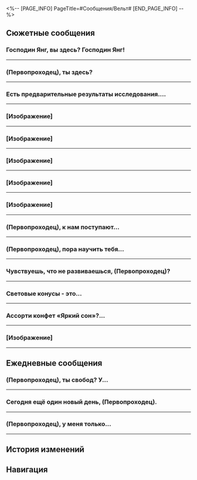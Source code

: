 <%-- [PAGE_INFO]
PageTitle=#Сообщения/Вельт#
[END_PAGE_INFO] --%>
{{Сообщение Инфобокс
|id          = 1004
|Изображение = Персонаж Вельт Иконка.png
|Тип         = Персонаж
|Отправитель = Вельт
|ПодписьСоо  = Всем на экспрессе! Всегда будьте на связи!
|Фракция     = Звёздный экспресс
}}

==Сюжетные сообщения==
===Господин Янг, вы здесь? Господин Янг!===
{{Сообщения
|условие_получения = 
|текст =
:'''(Первопроходец):''' Господин Янг, вы здесь? Господин Янг!
:'''Вельт:''' Я всё время был здесь. Что случилось, (Первопроходец)?
:{Выбор} Экспресс приветствует новых членов команды?
::'''(Первопроходец):''' Экспресс принимает новеньких?
::'''Вельт:''' А? Конечно.
:{Выбор} Одна моя подруга хочет присоединиться...
::'''(Первопроходец):''' Одна моя подруга хочет присоединиться к команде экспресса, что скажете?
::'''Вельт:''' А? Друзья - это хорошо, я приветствую новых членов.
:'''Вельт:''' Но могу я задать вопрос?
:'''Вельт:''' Можешь описать свою подругу, (Первопроходец)?
:{Выбор} Она умная...
::'''(Первопроходец):''' Она умный и талантливый механик.
::'''Вельт:''' Кажется, у неё будет много общего с Химеко, неплохо.
:{Выбор} Она свободолюбивая...
::'''(Первопроходец):''' Она рок-звезда со свободолюбивым характером.
::'''Вельт:''' Отличное хобби, я бы и сам таким занялся.
:{Выбор} Не могу сказать...
::'''(Первопроходец):''' Она... Я не могу точно описать.
::'''Вельт:''' Неважно. Я доверяю твоему мнению.
:'''Вельт:''' Я с радостью приветствую твою подругу.
:'''Вельт:''' Не я здесь принимаю решения, но я замолвлю словечко перед Химеко.
:'''Вельт:''' Не думаю, что она будет против, так что не переживай.
:{Выбор} Спасибо, господин Вельт.
::'''(Первопроходец):''' Спасибо, господин Вельт.
:{Выбор} Ура! Спасибо, господин Вельт!
::'''(Первопроходец):''' Ура! Спасибо, господин Вельт!
:'''Вельт:''' Не за что.
}}
----

===(Первопроходец), ты здесь?===
{{Сообщения
|условие_получения = 
|текст =
:'''Вельт:''' (Первопроходец), ты здесь?
:'''Вельт:''' У меня есть вопрос.<br />Ты, Март или Дань Хэн не видели ничего необычного в горах к северу от Белобога?
:{Выбор} Мы видели Двигатель созидания.
::'''(Первопроходец):''' Там был робот, называющийся Двигателем созидания.
::'''Вельт:''' Возможно, это то, что мы ищем. Было бы хорошо, если бы я мог его увидеть лично.<br />Может быть, его можно активировать повторно.
::'''Вельт:''' А ещё я бы хотел прокатиться на нём...
::'''Вельт:''' Прости, мысли вслух.
:{Выбор} Мы видели устройство для ловли Стелларона.
::'''(Первопроходец):''' Там было устройство для ловли Стелларона.
::'''Вельт:''' Стелларон действительно способен испускать необычные электромагнитные волны. Может быть, это именно то, что мы ищем.
:{Выбор} Мы видели Май 7.
::'''(Первопроходец):''' Мы видели кучу Май 7.
::'''Вельт:''' Май 7?
::'''Вельт:''' А. Дань Хэн упоминал об этом. Легион Антиматерии попал в Вечную мерзлоту, да?<br />Это и правда необычно, но мы ищем другое.
:'''Вельт:''' После того как метель на Ярило-VI ослабла, мы с Химеко обнаружили неопознанный сигнал, но не смогли расшифровать его содержание.
:'''Вельт:''' Учитывая тот факт, что эта планета только что пережила кризис Стелларона и всё ещё нестабильна, было бы тревожно, если бы этот сигнал привлёк злоумышленников.<br />Проверь его, когда выдастся возможность.
:{Выбор} Без проблем.
::'''(Первопроходец):''' Без проблем. Я проверю.
::'''Вельт:''' Спасибо. Мы с Химеко наградим тебя после возвращения.
:{Выбор} Награда?
::'''(Первопроходец):''' Это слишком далеко. Вот если бы господин Вельт и Химеко предложили достойную награду...
::'''Вельт:''' Ха-ха-ха, не волнуйся.<br />Мы с Химеко наградим тебя после возвращения.
:'''Вельт:''' Я отправил тебе приблизительные координаты сигнала. Спасибо за помощь.
;{Принятая миссия: Когда бизнес стучится в двери}
}}
----

===Есть предварительные результаты исследования....===
{{Сообщения
|условие_получения = 
|текст =
:'''Вельт:''' Есть предварительные результаты исследования. Объекты, порождённые этим искривлением пространства, известны как чашелисты.
:'''Вельт:''' Такие объекты могут содержать фактические данные, имеющие практическую ценность. Будьте очень осторожны, когда соприкасаетесь с ними, так как природа пространственных искажений - это необъяснимый хаос, и трудно судить, есть ли в нём скрытые опасные элементы.
}}
----

===[Изображение]===
{{Сообщения
|условие_получения = 
|текст =
:'''(Первопроходец):''' [Изображение]
:{Выбор} Господин Янг, он не выглядит как обычный чашелист.
:'''(Первопроходец):''' Господин Янг, он не выглядит как обычный чашелист.
:'''Вельт:''' Чашелист порождает разных существ, которые стоят немало.
}}
----

===[Изображение]===
{{Сообщения
|условие_получения = 
|текст =
:'''(Первопроходец):''' [Изображение]
:{Выбор} А это что?
:'''(Первопроходец):''' А это что?
:'''Вельт:''' Этот чашелист хорош тем, что вырабатывает вещества, стабилизирующие Световые конусы.
:'''Вельт:''' Покажи мне то, что показалось тебе загадочным. Мне это очень интересно...
}}
----

===[Изображение]===
{{Сообщения
|условие_получения = 
|текст =
:'''(Первопроходец):''' [[Файл:Message Вельт 2.png|256px]]
:{Выбор} Нашли ещё один вид чашелиста.
:'''(Первопроходец):''' Господин Вельт, это тоже чашелист?
:'''Вельт:''' Да. Я уже говорил, что информация о реальности, хранящаяся в разных чашелистах, может отличаться.
:'''Вельт:''' Не забудь тщательно подготовиться, прежде чем вступать с чашелистом в физический контакт. Не стоит причинять себе боль из-за жадности.
}}
----

===[Изображение]===
{{Сообщения
|условие_получения = 
|текст =
:'''(Первопроходец):''' [[Файл:Message Welt Stagnant Shadow.png|256px]]
:{Выбор} Что это, господин Вельт?
:'''(Первопроходец):''' Что это, господин Вельт?
:'''Вельт:''' Застойные тени - это сущности, которые подверглись влиянию энергии Фрагментума и ограничены статичным пространством-временем.
:'''Вельт:''' Как только вмешаются внешние силы, пространство-время внутри Теней снова начнёт течь, а это означает, что заключённое существо или монстр могут возобновить свою активность.
:'''Вельт:''' Я бы никому не рекомендовал вступать в контакт с Тенями, если только вы действительно не заинтересованы в определённых бесценных реликвиях, захваченных ими. Просто будь осторожнее, (Первопроходец).
}}
----

===[Изображение]===
{{Сообщения
|условие_получения = 
|текст =
:'''(Первопроходец):''' [[Файл:Message Вельт 3.png|256px]]
:{Выбор} Что это, господин Вельт?
:'''(Первопроходец):''' Что это, господин Вельт?
:'''Вельт:''' Это похоже на трещину в пространстве, разорванную Фрагментумом, разрушающим реальность. Научное название этого явления - «Пещера коррозии».
:'''Вельт:''' Никто точно не знает, с каким пространством соединены Пещеры. Однако исследования показывают, что внутри них часто разбросаны ценные данные.
:'''Вельт:''' Как и в случае с чашелистами, производные Фрагментума всегда несут в себе неопознанные риски. Пожалуйста, проявляй особую осторожность, если хочешь продолжить исследование.
}}
----

===(Первопроходец), к нам поступают...===
{{Сообщения
|условие_получения = 
|текст =
:'''Вельт:''' (Первопроходец), к нам поступают просьбы о помощи.
:'''Вельт:''' Поможешь?
:{Выбор} Просьбы о помощи?
:'''(Первопроходец):''' Просьбы о помощи?
:'''Вельт:''' Безымянные всегда готовы помочь.
:'''Вельт:''' [Смех]
:'''Вельт:''' Творим добрые дела, но не во имя славы.
:{Выбор} [Смущение]
:'''(Первопроходец):''' [Смущение]
}}
----

===(Первопроходец), пора научить тебя...===
{{Сообщения
|условие_получения = 
|текст =
:'''Вельт:''' (Первопроходец), пора научить тебя эффективнее использовать силу Пути.
}}
----

===Чувствуешь, что не развиваешься, (Первопроходец)?===
{{Сообщения
|условие_получения = 
|текст =
:'''Вельт:''' Чувствуешь, что не развиваешься, (Первопроходец)?
:'''Вельт:''' Я не претендую на роль эксперта в этой области, но у меня есть некоторый опыт, которым я могу поделиться.
:'''Вельт:''' Попробуй. Думаю, у тебя получится.
}}
----

===Световые конусы - это...===
{{Сообщения
|условие_получения = 
|текст =
:'''Вельт:''' Световые конусы - это секции времени, в котором заключена огромная сила.
:'''Вельт:''' Думаю, пришло время научить тебя пользоваться Световыми конусами.
}}
----

===Ассорти конфет «Яркий сон»?...===
{{Сообщения
|условие_получения = 
|текст =
:'''Вельт:''' Ассорти конфет «Яркий сон»? Интересное название. Это в Торговом районе продаётся?
:{Выбор} Это для вас, господин Янг.
:'''(Первопроходец):''' Это для вас, господин Янг. Спасибо за всё.
:'''Вельт:''' Я тоже очень благодарен всем. Наши совместные приключения приносят мне несравнимое удовольствие.
:'''Вельт:''' Надеюсь, наша первопроходческая экспедиция никогда не закончится.
:{Выбор} Попробуйте обязательно.
:'''(Первопроходец):''' Говорят, эти леденцы как-то по-особому устроены. Попробуйте.
:'''Вельт:''' Хорошо, я попробую.
:'''Вельт:''' Интересный вкус. Леденцы с меморией?
:'''Вельт:''' Если бы эту технологию можно было применить при создании анимации, это было бы...
}}
----

===[Изображение]===
{{Сообщения
|условие_получения = 
|текст =
:'''(Первопроходец):''' [[Файл:Message Вельт 1.png|256px]]
:{Выбор} Что это, господин Вельт?
:'''(Первопроходец):''' Что это, господин Вельт?
:'''Вельт:''' Это чашелист, особый объект, порождённый искажением пространства.
:'''Вельт:''' В чашелисте есть некоторые данные о реальности, которые могут пригодиться, но, пожалуйста, будьте осторожнее при контакте с ним. Существование чашелистов до сих пор остаётся для нас загадкой, и опасность, таящаяся внутри, невообразима.
:'''Вельт:''' В предстоящем путешествии вы можете столкнуться с другими чашелистами, подобными этому, и информация о реальности, хранящаяся в разных чашелистах, может отличаться.
}}
----

==Ежедневные сообщения==
===(Первопроходец), ты свобод{{MC|ж=на|м=ен}}? У...===
{{Сообщения
|условие_получения = 
|текст=
:'''Вельт:''' (Первопроходец), ты свобод{{MC|ж=на|м=ен}}? У меня есть одна просьба.
:{Выбор} Говорите, господин Янг.
:'''(Первопроходец):''' Говорите, господин Янг.
:'''Вельт:''' Знаешь, как менять аватар профиля?
:{Выбор} Я тоже не знаю...
::'''(Первопроходец):''' Я тоже не знаю...
::'''Вельт:''' Если (Первопроходец) не знает, то я сомневаюсь, что кто-то знает.
:{Выбор} Попробуйте спросить техподдержку.
::'''(Первопроходец):''' Попробуйте спросить техподдержку.
::'''Вельт:''' Ах, функцию техподдержки у меня тоже не получается найти.
:'''Вельт:''' [[Файл:Стикер ГПП 07 Пом-Пом 02.png|80px|&lbrack;Плач&rbrack;]]
:{Выбор} На что вы хотите поменять свой аватар?
::'''(Первопроходец):''' На что вы хотите поменять свой аватар, господин Янг?
:{Выбор} А это важно?
::'''(Первопроходец):''' А так важно менять?
::'''Вельт:''' Конечно! И особенно для меня.
:'''Вельт:''' [[Файл:Message Welt Animation.png|256px]]
:'''Вельт:''' Это самая ранняя версия анимации.
:'''Вельт:''' Хотя календарь здесь отличается от моего родного города, я подсчитал, что скоро приближается годовщина премьеры Арахато.
:'''Вельт:''' Я так долго готовил свой новый аватар к годовщине, но и подумать не мог, что...
:'''Вельт:''' Стоит выпустить какое-нибудь ПО для внутренней связи на экспрессе.
:{Выбор} Стоит выпустить какое-нибудь ПО для внутренней связи на экспрессе.
:'''(Первопроходец):''' Стоит выпустить какое-нибудь ПО для внутренней связи на экспрессе.
}}
----

===Сегодня ещё один новый день, (Первопроходец).===
{{Сообщения
|условие_получения = 
|текст=
:'''Вельт:''' Сегодня ещё один новый день, (Первопроходец).
:'''Вельт:''' Когда мы ступаем на экспресс и следуем по стопам Безымянных, мы привыкаем к неординарным вещам.
:'''Вельт:''' Даже не осознавая этого, ты выйдешь за свои пределы.
:'''Вельт:''' (Первопроходец), ты уже сталкивал{{MC|ж=ась|м=ся}} с чем-нибудь подобным?
:{Выбор} Вдруг сообщений много стало.
::'''(Первопроходец):''' Действительно, я внезапно {{MC|ж=начала|м=начал}} получать огромное количество сообщений.
::'''Вельт:''' Сообщения представляют собой связь между людьми.
::'''Вельт:''' Если ты получаешь сообщения каждый день, это означает, что связь между тобой и другими людьми за время твоего путешествия стала более глубокой.
::'''Вельт:''' Но связи тоже нужно поддерживать. Не забывай разумно распоряжаться своим временем.
:{Выбор} Вдруг поручений много стало.
::'''(Первопроходец):''' Действительно, я внезапно {{MC|ж=начала|м=начал}} получать огромное количество новых поручений.
::'''Вельт:''' Нельзя считать себя достойным Безымянных, если не можешь выполнять несколько поручений одновременно.
::'''Вельт:''' Эффективно планируй свой маршрут, чтобы тебе не приходилось бегать по кругу. В противном случае ты просто выполняешь ненужную работу.
::'''Вельт:''' Ты даже не заметишь, как быстро привыкнешь к этому.
;(Все нижеуказанные выборы ведут к следующим вариантам)
:{Выбор} Похоже, вы опытный ветеран.
::'''(Первопроходец):''' Похоже, вы опытный ветеран, господин Янг!
::'''Вельт:''' Опыт Безымянных добывается потом и кровью.
::'''Вельт:''' [[Файл:Стикер ГПП 07 Пом-Пом 05.png|80px|&lbrack;ОК&rbrack;]]
:{Выбор} Такова цена следования по Пути Освоения.
::'''(Первопроходец):''' Если это цена следования по Пути Освоения, то я {{MC|ж=готова|м=готов}} её заплатить!
::'''Вельт:''' Достигнуть такого просветления в столь юном возрасте.
::'''Вельт:''' [[Файл:Стикер ГПП 07 Пом-Пом 06.png|80px|&lbrack;Одобрение&rbrack;]]
}}
----

===(Первопроходец), у меня только...===
{{Сообщения
|условие_получения = 
|текст=
:'''Вельт:''' (Первопроходец), у меня только что появилась отличная идея!
:'''Вельт:''' Можем сделать анимацию на основе экспресса!
:{Выбор} [Шок]
::'''(Первопроходец):''' [[Файл:Стикер ГПП 07 Пом-Пом 08.png|80px|&lbrack;Шок&rbrack;]]
:{Выбор} [Одобрение]
::'''(Первопроходец):''' [[Файл:Стикер ГПП 07 Пом-Пом 06.png|80px|&lbrack;Одобрение&rbrack;]]
:{Выбор} [Отказ]
::'''(Первопроходец):''' [[Файл:Стикер ГПП 07 Пом-Пом 04.png|80px|&lbrack;Отказ&rbrack;]]
::'''Вельт:''' Выслушай меня.
:'''Вельт:''' Разумеется, действие происходит в далёком прошлом.
:'''Вельт:''' И по очевидным практическим причинам нам, скорее всего, придётся изменить большую часть сюжета в конце... но до этого ещё нужно дожить.
:'''Вельт:''' Я уже давно этим не занимаюсь, и, честно говоря, мне особенно интересно узнать, что вы, молодые люди, думаете.
:'''Вельт:''' Например, что бы вы сочли наиболее привлекательным в такой истории?
:{Выбор} Приключение со взлётами и падениями.
::'''(Первопроходец):''' Это должно быть приключение со взлётами и падениями.
::'''Вельт:''' Уникальная атмосфера и столкновение судеб - без этого не обойтись.
:{Выбор} Захватывающая, безжалостная битва.
::'''(Первопроходец):''' Это должна быть захватывающая, безжалостная битва.
::'''Вельт:''' Компаньоны, прикрывающие друг друга, и могущественные враги - без этого не обойтись.
:{Выбор} Главный герой полностью прокачивает своё снаряжение.
::'''(Первопроходец):''' По правде говоря, я просто хочу увидеть, как главный герой полностью прокачает своё снаряжение.
::'''Вельт:''' То есть главный герой постоянно прокачивается и становится сильнее, верно?
:'''Вельт:''' Следующий вопрос: как ты думаешь, когда эта история должна закончиться?
:{Выбор} Надеюсь, она никогда не закончится.
::'''(Первопроходец):''' Надеюсь, она никогда не закончится.
::'''Вельт:''' Может быть, получится сделать анимацию многосерийной? Это тоже вариант.
:{Выбор} Когда все желания сбудутся.
::'''(Первопроходец):''' Когда все желания сбудутся.
::'''Вельт:''' После достижения удовлетворяющего окончания... Такие истории уже рассказывались в анимации.
:{Выбор} Когда всё снаряжение прокачено.
::'''(Первопроходец):''' Когда всё снаряжение прокачено.
::'''Вельт:''' Если продолжить историю после прокачки всего снаряжения до максимальных значений, то бои могут лишиться баланса.
:'''Вельт:''' На самом деле я очень рад, что ты видишь наше путешествие таким образом.
:'''Вельт:''' Похоже, мне придётся осуществить эту мечту после моей следующей отставки...
:'''Вельт:''' (Первопроходец), дождись этого момента, и тогда мы снова побеседуем.
}}
----

==История изменений==
{{История изменений|3.5}}

==Навигация==
{{Сообщения Навбокс}}